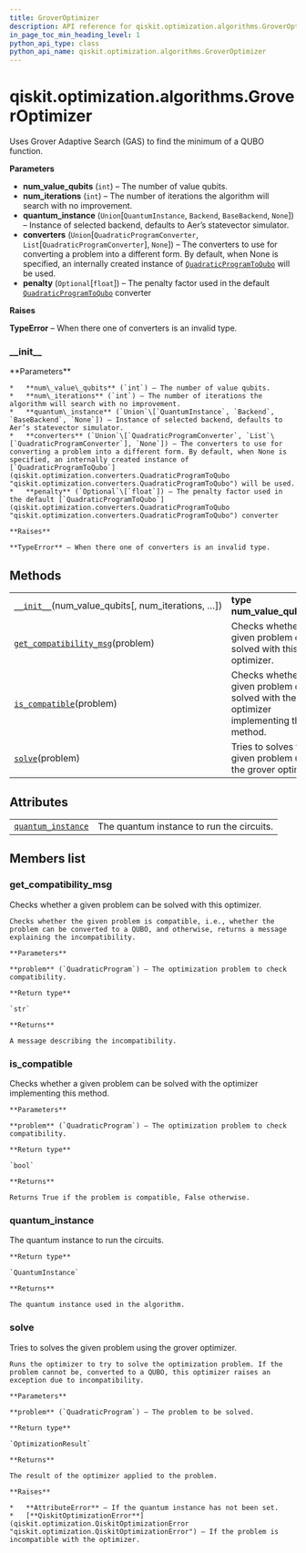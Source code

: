 ```yaml
---
title: GroverOptimizer
description: API reference for qiskit.optimization.algorithms.GroverOptimizer
in_page_toc_min_heading_level: 1
python_api_type: class
python_api_name: qiskit.optimization.algorithms.GroverOptimizer
---
```


# qiskit.optimization.algorithms.GroverOptimizer

<Class id="qiskit.optimization.algorithms.GroverOptimizer" isDedicatedPage={true} github="https://github.com/qiskit-community/qiskit-aqua/tree/stable/0.9/qiskit/optimization/algorithms/grover_optimizer.py" signature="GroverOptimizer(num_value_qubits, num_iterations=3, quantum_instance=None, converters=None, penalty=None)" modifiers="class">
  Uses Grover Adaptive Search (GAS) to find the minimum of a QUBO function.

  **Parameters**

  *   **num\_value\_qubits** (`int`) – The number of value qubits.
  *   **num\_iterations** (`int`) – The number of iterations the algorithm will search with no improvement.
  *   **quantum\_instance** (`Union`\[`QuantumInstance`, `Backend`, `BaseBackend`, `None`]) – Instance of selected backend, defaults to Aer’s statevector simulator.
  *   **converters** (`Union`\[`QuadraticProgramConverter`, `List`\[`QuadraticProgramConverter`], `None`]) – The converters to use for converting a problem into a different form. By default, when None is specified, an internally created instance of [`QuadraticProgramToQubo`](qiskit.optimization.converters.QuadraticProgramToQubo "qiskit.optimization.converters.QuadraticProgramToQubo") will be used.
  *   **penalty** (`Optional`\[`float`]) – The penalty factor used in the default [`QuadraticProgramToQubo`](qiskit.optimization.converters.QuadraticProgramToQubo "qiskit.optimization.converters.QuadraticProgramToQubo") converter

  **Raises**

  **TypeError** – When there one of converters is an invalid type.

  ### \_\_init\_\_

  <Function id="qiskit.optimization.algorithms.GroverOptimizer.__init__" signature="__init__(num_value_qubits, num_iterations=3, quantum_instance=None, converters=None, penalty=None)">
    **Parameters**

    *   **num\_value\_qubits** (`int`) – The number of value qubits.
    *   **num\_iterations** (`int`) – The number of iterations the algorithm will search with no improvement.
    *   **quantum\_instance** (`Union`\[`QuantumInstance`, `Backend`, `BaseBackend`, `None`]) – Instance of selected backend, defaults to Aer’s statevector simulator.
    *   **converters** (`Union`\[`QuadraticProgramConverter`, `List`\[`QuadraticProgramConverter`], `None`]) – The converters to use for converting a problem into a different form. By default, when None is specified, an internally created instance of [`QuadraticProgramToQubo`](qiskit.optimization.converters.QuadraticProgramToQubo "qiskit.optimization.converters.QuadraticProgramToQubo") will be used.
    *   **penalty** (`Optional`\[`float`]) – The penalty factor used in the default [`QuadraticProgramToQubo`](qiskit.optimization.converters.QuadraticProgramToQubo "qiskit.optimization.converters.QuadraticProgramToQubo") converter

    **Raises**

    **TypeError** – When there one of converters is an invalid type.
  </Function>

  ## Methods

  |                                                                                                                                                                                  |                                                                                           |
  | -------------------------------------------------------------------------------------------------------------------------------------------------------------------------------- | ----------------------------------------------------------------------------------------- |
  | [`__init__`](#qiskit.optimization.algorithms.GroverOptimizer.__init__ "qiskit.optimization.algorithms.GroverOptimizer.__init__")(num\_value\_qubits\[, num\_iterations, …])      | **type num\_value\_qubits**`int`                                                          |
  | [`get_compatibility_msg`](#qiskit.optimization.algorithms.GroverOptimizer.get_compatibility_msg "qiskit.optimization.algorithms.GroverOptimizer.get_compatibility_msg")(problem) | Checks whether a given problem can be solved with this optimizer.                         |
  | [`is_compatible`](#qiskit.optimization.algorithms.GroverOptimizer.is_compatible "qiskit.optimization.algorithms.GroverOptimizer.is_compatible")(problem)                         | Checks whether a given problem can be solved with the optimizer implementing this method. |
  | [`solve`](#qiskit.optimization.algorithms.GroverOptimizer.solve "qiskit.optimization.algorithms.GroverOptimizer.solve")(problem)                                                 | Tries to solves the given problem using the grover optimizer.                             |

  ## Attributes

  |                                                                                                                                                          |                                           |
  | -------------------------------------------------------------------------------------------------------------------------------------------------------- | ----------------------------------------- |
  | [`quantum_instance`](#qiskit.optimization.algorithms.GroverOptimizer.quantum_instance "qiskit.optimization.algorithms.GroverOptimizer.quantum_instance") | The quantum instance to run the circuits. |

  ## Members list

  ### get\_compatibility\_msg

  <Function id="qiskit.optimization.algorithms.GroverOptimizer.get_compatibility_msg" signature="get_compatibility_msg(problem)">
    Checks whether a given problem can be solved with this optimizer.

    Checks whether the given problem is compatible, i.e., whether the problem can be converted to a QUBO, and otherwise, returns a message explaining the incompatibility.

    **Parameters**

    **problem** (`QuadraticProgram`) – The optimization problem to check compatibility.

    **Return type**

    `str`

    **Returns**

    A message describing the incompatibility.
  </Function>

  ### is\_compatible

  <Function id="qiskit.optimization.algorithms.GroverOptimizer.is_compatible" signature="is_compatible(problem)">
    Checks whether a given problem can be solved with the optimizer implementing this method.

    **Parameters**

    **problem** (`QuadraticProgram`) – The optimization problem to check compatibility.

    **Return type**

    `bool`

    **Returns**

    Returns True if the problem is compatible, False otherwise.
  </Function>

  ### quantum\_instance

  <Attribute id="qiskit.optimization.algorithms.GroverOptimizer.quantum_instance">
    The quantum instance to run the circuits.

    **Return type**

    `QuantumInstance`

    **Returns**

    The quantum instance used in the algorithm.
  </Attribute>

  ### solve

  <Function id="qiskit.optimization.algorithms.GroverOptimizer.solve" signature="solve(problem)">
    Tries to solves the given problem using the grover optimizer.

    Runs the optimizer to try to solve the optimization problem. If the problem cannot be, converted to a QUBO, this optimizer raises an exception due to incompatibility.

    **Parameters**

    **problem** (`QuadraticProgram`) – The problem to be solved.

    **Return type**

    `OptimizationResult`

    **Returns**

    The result of the optimizer applied to the problem.

    **Raises**

    *   **AttributeError** – If the quantum instance has not been set.
    *   [**QiskitOptimizationError**](qiskit.optimization.QiskitOptimizationError "qiskit.optimization.QiskitOptimizationError") – If the problem is incompatible with the optimizer.
  </Function>
</Class>

